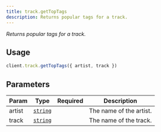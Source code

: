 ```yaml
---
title: track.getTopTags
description: Returns popular tags for a track.
---
```



_Returns popular tags for a track._

## Usage
```ts
client.track.getTopTags({ artist, track })
```

## Parameters
| Param | Type | Required | Description |
| --- | --- | --- | --- |
| artist | [`string`][string] | <Icon name="approve-check" label="Yes" color="limegreen" size="1.5rem" /> | The name of the artist. |
| track | [`string`][string] | <Icon name="approve-check" label="Yes" color="limegreen" size="1.5rem" /> | The name of the track. |

[string]: https://developer.mozilla.org/en-US/docs/Web/JavaScript/Reference/Global_Objects/String
[number]: https://developer.mozilla.org/en-US/docs/Web/JavaScript/Reference/Global_Objects/Number